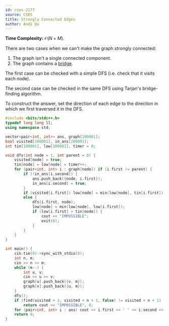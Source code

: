 ```yaml
---
id: cses-2177
source: CSES
title: Strongly Connected Edges
author: Andi Qu
---
```


**Time Complexity:** $\mathcal O(N + M)$.

There are two cases when we can't make the graph strongly connected:

1. The graph isn't a single connected component.
2. The graph contains a [bridge](/adv/BCC-2CC).

The first case can be checked with a simple DFS (i.e. check that it visits each
node).

The second case can be checked in the same DFS using Tarjan's bridge-finding
algorithm.

To construct the answer, set the direction of each edge to the direction in
which we first traversed it in the DFS.

<LanguageSection>

<CPPSection>

```cpp
#include <bits/stdc++.h>
typedef long long ll;
using namespace std;

vector<pair<int, int>> ans, graph[100001];
bool visited[100001], in_ans[200001];
int tin[100001], low[100001], timer = 0;

void dfs(int node = 1, int parent = 0) {
	visited[node] = true;
	tin[node] = low[node] = timer++;
	for (pair<int, int> i : graph[node]) if (i.first != parent) {
		if (!in_ans[i.second]) {
			ans.push_back({node, i.first});
			in_ans[i.second] = true;
		}
		if (visited[i.first]) low[node] = min(low[node], tin[i.first]);
		else {
			dfs(i.first, node);
			low[node] = min(low[node], low[i.first]);
			if (low[i.first] > tin[node]) {
				cout << "IMPOSSIBLE";
				exit(0);
			}
		}
	}
}

int main() {
	cin.tie(0)->sync_with_stdio(0);
	int n, m;
	cin >> n >> m;
	while (m--) {
		int u, v;
		cin >> u >> v;
		graph[u].push_back({v, m});
		graph[v].push_back({u, m});
	}
	dfs();
	if (find(visited + 1, visited + n + 1, false) != visited + n + 1)
		return cout << "IMPOSSIBLE", 0;
	for (pair<int, int> i : ans) cout << i.first << ' ' << i.second << '\n';
	return 0;
}
```

</CPPSection>

</LanguageSection>
